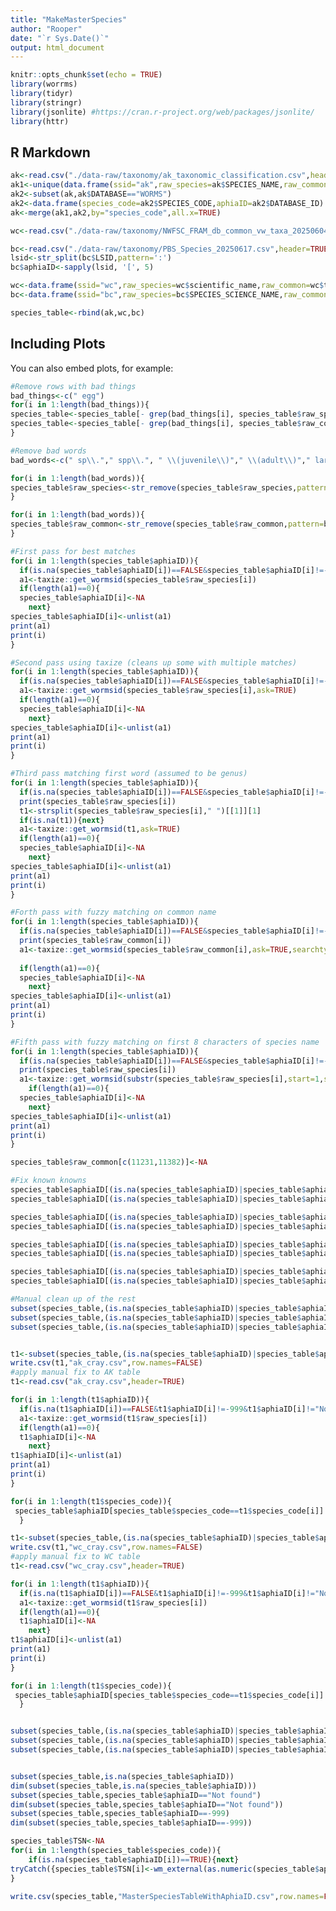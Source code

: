 ```yaml
---
title: "MakeMasterSpecies"
author: "Rooper"
date: "`r Sys.Date()`"
output: html_document
---
```


```r
knitr::opts_chunk$set(echo = TRUE)
library(worrms)
library(tidyr)
library(stringr)
library(jsonlite) #https://cran.r-project.org/web/packages/jsonlite/
library(httr)

```

## R Markdown



```r
ak<-read.csv("./data-raw/taxonomy/ak_taxonomic_classification.csv",header=TRUE)
ak1<-unique(data.frame(ssid="ak",raw_species=ak$SPECIES_NAME,raw_common=ak$COMMON_NAME,species_code=ak$SPECIES_CODE))
ak2<-subset(ak,ak$DATABASE=="WORMS")
ak2<-data.frame(species_code=ak2$SPECIES_CODE,aphiaID=ak2$DATABASE_ID)
ak<-merge(ak1,ak2,by="species_code",all.x=TRUE)

wc<-read.csv("./data-raw/taxonomy/NWFSC_FRAM_db_common_vw_taxa_20250604.csv",header=TRUE)

bc<-read.csv("./data-raw/taxonomy/PBS_Species_20250617.csv",header=TRUE)
lsid<-str_split(bc$LSID,pattern=':')
bc$aphiaID<-sapply(lsid, '[', 5)

wc<-data.frame(ssid="wc",raw_species=wc$scientific_name,raw_common=wc$trawl_common_name,species_code=wc$taxon_id,aphiaID=NA)
bc<-data.frame(ssid="bc",raw_species=bc$SPECIES_SCIENCE_NAME,raw_common=bc$SPECIES_COMMON_NAME,species_code=bc$SPECIES_CODE,aphiaID=bc$aphiaID)

species_table<-rbind(ak,wc,bc)

```

## Including Plots

You can also embed plots, for example:

```r

#Remove rows with bad things
bad_things<-c(" egg")
for(i in 1:length(bad_things)){
species_table<-species_table[- grep(bad_things[i], species_table$raw_species),]
species_table<-species_table[- grep(bad_things[i], species_table$raw_common),]
}

#Remove bad words
bad_words<-c(" sp\\."," spp\\.", " \\(juvenile\\)"," \\(adult\\)"," larva", " unid\\.", " unident\\.")

for(i in 1:length(bad_words)){
species_table$raw_species<-str_remove(species_table$raw_species,pattern=bad_words[i])
}

for(i in 1:length(bad_words)){
species_table$raw_common<-str_remove(species_table$raw_common,pattern=bad_words[i])
}

#First pass for best matches
for(i in 1:length(species_table$aphiaID)){
  if(is.na(species_table$aphiaID[i])==FALSE&species_table$aphiaID[i]!=-999&species_table$aphiaID[i]!="Not found"){next}
  a1<-taxize::get_wormsid(species_table$raw_species[i])
  if(length(a1)==0){
  species_table$aphiaID[i]<-NA  
    next}
species_table$aphiaID[i]<-unlist(a1)
print(a1)
print(i)
}

#Second pass using taxize (cleans up some with multiple matches)
for(i in 1:length(species_table$aphiaID)){
  if(is.na(species_table$aphiaID[i])==FALSE&species_table$aphiaID[i]!=-999&species_table$aphiaID[i]!="Not found"){next}
  a1<-taxize::get_wormsid(species_table$raw_species[i],ask=TRUE)
  if(length(a1)==0){
  species_table$aphiaID[i]<-NA  
    next}
species_table$aphiaID[i]<-unlist(a1)
print(a1)
print(i)
}

#Third pass matching first word (assumed to be genus)
for(i in 1:length(species_table$aphiaID)){
  if(is.na(species_table$aphiaID[i])==FALSE&species_table$aphiaID[i]!=-999&species_table$aphiaID[i]!="Not found"){next}
  print(species_table$raw_species[i])
  t1<-strsplit(species_table$raw_species[i]," ")[[1]][1]
  if(is.na(t1)){next}
  a1<-taxize::get_wormsid(t1,ask=TRUE)
  if(length(a1)==0){
  species_table$aphiaID[i]<-NA  
    next}
species_table$aphiaID[i]<-unlist(a1)
print(a1)
print(i)
}

#Forth pass with fuzzy matching on common name
for(i in 1:length(species_table$aphiaID)){
  if(is.na(species_table$aphiaID[i])==FALSE&species_table$aphiaID[i]!=-999&species_table$aphiaID[i]!="Not found"){next}
  print(species_table$raw_common[i])
  a1<-taxize::get_wormsid(species_table$raw_common[i],ask=TRUE,searchtype="common")
                                 
  if(length(a1)==0){
  species_table$aphiaID[i]<-NA  
    next}
species_table$aphiaID[i]<-unlist(a1)
print(a1)
print(i)
}

#Fifth pass with fuzzy matching on first 8 characters of species name
for(i in 1:length(species_table$aphiaID)){
  if(is.na(species_table$aphiaID[i])==FALSE&species_table$aphiaID[i]!=-999&species_table$aphiaID[i]!="Not found"){next}
  print(species_table$raw_species[i])
  a1<-taxize::get_wormsid(substr(species_table$raw_species[i],start=1,stop=8),ask=TRUE,fuzzy=TRUE)
    if(length(a1)==0){
  species_table$aphiaID[i]<-NA  
    next}
species_table$aphiaID[i]<-unlist(a1)
print(a1)
print(i)
}

species_table$raw_common[c(11231,11382)]<-NA

#Fix known knowns
species_table$aphiaID[(is.na(species_table$aphiaID)|species_table$aphiaID==-999|species_table$aphiaID=="Not found")&str_detect(tolower(species_table$raw_species),"rockfish")]<-taxize::get_wormsid("sebastes",ask=TRUE,fuzzy=TRUE)
species_table$aphiaID[(is.na(species_table$aphiaID)|species_table$aphiaID==-999|species_table$aphiaID=="Not found")&str_detect(tolower(species_table$raw_common),"rockfish")]<-taxize::get_wormsid("sebastes",ask=TRUE,fuzzy=TRUE)

species_table$aphiaID[(is.na(species_table$aphiaID)|species_table$aphiaID==-999|species_table$aphiaID=="Not found")&str_detect(tolower(species_table$raw_species),"claypipe")]<-taxize::get_wormsid("hexactinellidae",ask=TRUE,fuzzy=TRUE)
species_table$aphiaID[(is.na(species_table$aphiaID)|species_table$aphiaID==-999|species_table$aphiaID=="Not found")&str_detect(tolower(species_table$raw_common),"claypipe")]<-taxize::get_wormsid("hexactinellidae",ask=TRUE,fuzzy=TRUE)

species_table$aphiaID[(is.na(species_table$aphiaID)|species_table$aphiaID==-999|species_table$aphiaID=="Not found")&str_detect(tolower(species_table$raw_species),"sponge")]<-taxize::get_wormsid("demospongiae",ask=TRUE,fuzzy=TRUE)
species_table$aphiaID[(is.na(species_table$aphiaID)|species_table$aphiaID==-999|species_table$aphiaID=="Not found")&str_detect(tolower(species_table$raw_common),"sponge")]<-taxize::get_wormsid("demospongiae",ask=TRUE,fuzzy=TRUE)

species_table$aphiaID[(is.na(species_table$aphiaID)|species_table$aphiaID==-999|species_table$aphiaID=="Not found")&str_detect(tolower(species_table$raw_species),"anemone")]<-taxize::get_wormsid("actiniaria",ask=TRUE,fuzzy=TRUE)
species_table$aphiaID[(is.na(species_table$aphiaID)|species_table$aphiaID==-999|species_table$aphiaID=="Not found")&str_detect(tolower(species_table$raw_common),"anemone")]<-taxize::get_wormsid("actiniaria",ask=TRUE,fuzzy=TRUE)

#Manual clean up of the rest
subset(species_table,(is.na(species_table$aphiaID)|species_table$aphiaID==-999|species_table$aphiaID=="Not found")&species_table$ssid=="bc")
subset(species_table,(is.na(species_table$aphiaID)|species_table$aphiaID==-999|species_table$aphiaID=="Not found")&species_table$ssid=="ak")
subset(species_table,(is.na(species_table$aphiaID)|species_table$aphiaID==-999|species_table$aphiaID=="Not found")&species_table$ssid=="wc")


t1<-subset(species_table,(is.na(species_table$aphiaID)|species_table$aphiaID==-999|species_table$aphiaID=="Not found")&species_table$ssid=="ak")
write.csv(t1,"ak_cray.csv",row.names=FALSE)
#apply manual fix to AK table
t1<-read.csv("ak_cray.csv",header=TRUE)

for(i in 1:length(t1$aphiaID)){
  if(is.na(t1$aphiaID[i])==FALSE&t1$aphiaID[i]!=-999&t1$aphiaID[i]!="Not found"){next}
  a1<-taxize::get_wormsid(t1$raw_species[i])
  if(length(a1)==0){
  t1$aphiaID[i]<-NA  
    next}
t1$aphiaID[i]<-unlist(a1)
print(a1)
print(i)
}

for(i in 1:length(t1$species_code)){
 species_table$aphiaID[species_table$species_code==t1$species_code[i]] <- t1$aphiaID[i]
  }

t1<-subset(species_table,(is.na(species_table$aphiaID)|species_table$aphiaID==-999|species_table$aphiaID=="Not found")&species_table$ssid=="wc")
write.csv(t1,"wc_cray.csv",row.names=FALSE)
#apply manual fix to WC table
t1<-read.csv("wc_cray.csv",header=TRUE)

for(i in 1:length(t1$aphiaID)){
  if(is.na(t1$aphiaID[i])==FALSE&t1$aphiaID[i]!=-999&t1$aphiaID[i]!="Not found"){next}
  a1<-taxize::get_wormsid(t1$raw_species[i])
  if(length(a1)==0){
  t1$aphiaID[i]<-NA  
    next}
t1$aphiaID[i]<-unlist(a1)
print(a1)
print(i)
}

for(i in 1:length(t1$species_code)){
 species_table$aphiaID[species_table$species_code==t1$species_code[i]] <- t1$aphiaID[i]
  }


subset(species_table,(is.na(species_table$aphiaID)|species_table$aphiaID==-999|species_table$aphiaID=="Not found")&species_table$ssid=="bc")
subset(species_table,(is.na(species_table$aphiaID)|species_table$aphiaID==-999|species_table$aphiaID=="Not found")&species_table$ssid=="ak")
subset(species_table,(is.na(species_table$aphiaID)|species_table$aphiaID==-999|species_table$aphiaID=="Not found")&species_table$ssid=="wc")


subset(species_table,is.na(species_table$aphiaID))
dim(subset(species_table,is.na(species_table$aphiaID)))
subset(species_table,species_table$aphiaID=="Not found")
dim(subset(species_table,species_table$aphiaID=="Not found"))
subset(species_table,species_table$aphiaID==-999)
dim(subset(species_table,species_table$aphiaID==-999))

species_table$TSN<-NA
for(i in 1:length(species_table$species_code)){
    if(is.na(species_table$aphiaID[i])==TRUE){next}
tryCatch({species_table$TSN[i]<-wm_external(as.numeric(species_table$aphiaID[i]),type="tsn")}, error=function(e){cat("Error","\n")})
}

write.csv(species_table,"MasterSpeciesTableWithAphiaID.csv",row.names=FALSE)
```

